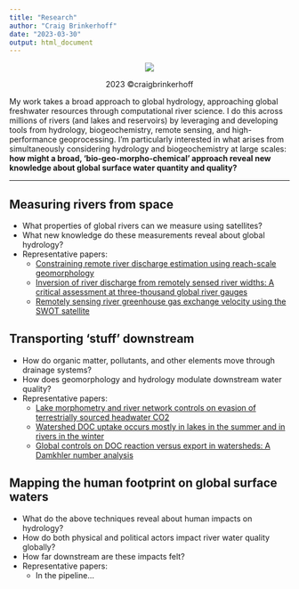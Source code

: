 ```yaml
---
title: "Research"
author: "Craig Brinkerhoff"
date: "2023-03-30"
output: html_document
---
```

<center>
![](stream_to_ocean_observation_system_vector_2.png)
<p>2023 &#169;craigbrinkerhoff</p>
</center>
My work takes a broad approach to global hydrology, approaching global freshwater resources through computational river science. I do this across millions of rivers (and lakes and reservoirs) by leveraging and developing tools from hydrology, biogeochemistry, remote sensing, and high-performance geoprocessing. I'm particularly interested in what arises from simultaneously considering hydrology and biogeochemistry at large scales: **how might a broad, 'bio-geo-morpho-chemical' approach reveal new knowledge about global surface water quantity and quality?**

-------------------------------

## Measuring rivers from space
- What properties of global rivers can we measure using satellites?
- What new knowledge do these measurements reveal about global hydrology?
- Representative papers:
  - [Constraining remote river discharge estimation using reach-scale geomorphology](https://doi.org/10.1029/2020WR027949)
  - [Inversion of river discharge from remotely sensed river widths: A critical assessment at three-thousand global river gauges](https://doi.org/10.1016/j.rse.2023.113489)
  - [Remotely sensing river greenhouse gas exchange velocity using the SWOT satellite](https://doi.org/10.1029/2022GB007419)

## Transporting 'stuff' downstream
- How do organic matter, pollutants, and other elements move through drainage systems?
- How does geomorphology and hydrology modulate downstream water quality?
- Representative papers:
  - [Lake morphometry and river network controls on evasion of terrestrially sourced headwater CO2](https://doi.org/10.1029/2020GL090068)
  - [Watershed DOC uptake occurs mostly in lakes in the summer and in rivers in the winter](https://doi.org/10.1002/lno.12306)
  - [Global controls on DOC reaction versus export in watersheds: A Damkhler number analysis](https://doi.org/10.1029/2021GB007278)

## Mapping the human footprint on global surface waters
- What do the above techniques reveal about human impacts on hydrology?
- How do both physical and political actors impact river water quality globally?
- How far downstream are these impacts felt?
- Representative papers:
  - In the pipeline...
